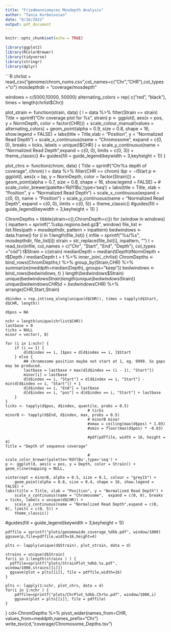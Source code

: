 ```yaml
---
title: "Friedmanniomyces Mosdepth Analysis"
author: "Tania Kurbessoian"
date: "8/16/2022"
output: pdf_document
---
```


```r
knitr::opts_chunk$set(echo = TRUE)
```

```R
library(ggplot2)
library(RColorBrewer)
library(tidyverse)
library(stringr)
library(dplyr)
```

```R
chrlist = read_csv("genome/chrom_nums.csv",col_names=c("Chr","CHR"),col_types="ci")
mosdepthdir = "coverage/mosdepth"

windows = c(5000,10000, 50000)
alternating_colors = rep( c("red", "black"), times = length(chrlist$Chr))

plot_strain <- function(strain, data) {
    l = data %>% filter(Strain == strain)
    Title = sprintf("Chr coverage plot for %s", strain)
    p <- ggplot(l, aes(x = pos, y = NormDepth, color = factor(CHR))) +
        scale_colour_manual(values = alternating_colors) +
        geom_point(alpha = 0.9, size = 0.8, shape = 16, show.legend = FALSE) +
        labs(title = Title,xlab = "Position", y = "Normalized Read Depth") +
        scale_x_continuous(name = "Chromosome",	expand = c(0, 0), breaks = ticks, labels = unique(l$CHR) ) +
        scale_y_continuous(name = "Normalized Read Depth",expand = c(0, 0), limits = c(0, 3)) +
        theme_classic()
                                        #+ guides(fill = guide_legend(keywidth = 3,keyheight = 1))
}

plot_chrs <- function(chrom, data) {
    Title = sprintf("Chr%s depth of coverage", chrom)
    l = data %>% filter(CHR == chrom)
    l$bp <- l$Start
    p <- ggplot(l, aes(x = bp, y = NormDepth, color = factor(Strain))) +
	geom_point(alpha = 0.7,	size = 0.8, shape = 16, show.legend = FALSE) + # scale_color_brewer(palette='RdYlBu',type='seq') +
	labs(title = Title, xlab = "Position", y = "Normalized Read Depth") +
	scale_x_continuous(expand = c(0,	0), name = "Position") +
	scale_y_continuous(name = "Normalized Read Depth", expand = c(0, 0), limits = c(0, 5)) +
	theme_classic()
                                        #guides(fill = guide_legend(keywidth = 3,keyheight = 1))
}

ChromDepths = tibble(strain=c(),ChromDepth=c())
for (window in windows) {
    inpattern = sprintf(".%sbp.regions.bed.gz$", window)
    file_list <- list.files(path = mosdepthdir, pattern = inpattern)
    bedwindows <- data.frame()
    for (i in 1:length(file_list)) {
        infile = sprintf("%s/%s", mosdepthdir, file_list[i])
        strain = str_replace(file_list[i], inpattern, "")
        t = read_tsv(infile, col_names = c("Chr", "Start", "End", "Depth"), col_types ="ciid")
        t$Strain = c(strain)
        medianDepth = median(t$Depth)
        t$NormDepth = t$Depth / medianDepth
        t = t %>% inner_join(.,chrlist)
        ChromDepths <- bind_rows(ChromDepths,t %>% group_by(Strain,CHR) %>% summarize(meddpth=median(Depth),.groups="keep"))
        bedwindows <- bind_rows(bedwindows, t)
    }
    length(bedwindows$Strain)
    unique(bedwindows$Strain)
    length(unique(bedwindows$Strain))
    unique(bedwindows$CHR)
    d = bedwindows %>% filter(CHR %in% chrlist$CHR) %>% arrange(CHR,Start,Strain)

    d$index = rep.int(seq_along(unique(d$CHR)), times = tapply(d$Start, d$CHR, length))

    d$pos = NA

    nchr = length(unique(chrlist$CHR))
    lastbase = 0
    ticks = NULL
    minor = vector(, 8)

    for (i in 1:nchr) {
        if (i == 1) {
            d[d$index == i, ]$pos = d[d$index == i, ]$Start
        } else {
            ## chromosome position maybe not start at 1, eg. 9999. So gaps may be produced.
            lastbase = lastbase + max(d[d$index == (i - 1), "Start"])
            minor[i] = lastbase
            d[d$index == i, "Start"] = d[d$index == i, "Start"] - min(d[d$index == i, "Start"]) + 1
            d[d$index == i, "End"] = lastbase
            d[d$index == i, "pos"] = d[d$index == i, "Start"] + lastbase
        }
    }
    ticks <- tapply(d$pos, d$index, quantile, probs = 0.5)
                                        # ticks
    minorB <- tapply(d$End, d$index, max, probs = 0.5)
                                        # minorB minor
                                        #xmax = ceiling(max(d$pos) * 1.03)
                                        #xmin = floor(max(d$pos) * -0.03)

                                        #pdf(pdffile, width = 16, height = 4)
    Title = "Depth of sequence coverage"

                                        # scale_color_brewer(palette='RdYlBu',type='seq') +
    p <- ggplot(d, aes(x = pos, y = Depth, color = Strain)) + geom_vline(mapping = NULL,
                                                                         xintercept = minorB, alpha = 0.5, size = 0.1, colour = "grey15") +
        geom_point(alpha = 0.8, size = 0.4, shape = 16, show.legend = FALSE) +
  	labs(title = Title, xlab = "Position", y = "Normalized Read Depth") +
        scale_x_continuous(name = "Chromosome",  expand = c(0, 0), breaks = ticks, labels = unique(d$CHR)) +
        scale_y_continuous(name = "Normalized Read Depth",expand = c(0, 0), limits = c(0, 5)) +
        theme_classic()
#guides(fill = guide_legend(keywidth = 3,keyheight = 1))

    pdffile = sprintf("plots/genomewide_coverage_%dkb.pdf", window/1000)
    ggsave(p,file=pdffile,width=16,height=4)

    plts <- lapply(unique(d$Strain), plot_strain, data = d)

    strains = unique(d$Strain)
    for(i in 1:length(strains ) ) {
      pdffile=sprintf("plots/StrainPlot_%dkb.%s.pdf", window/1000,strains[[i]])
  	  ggsave(plot = plts[[i]], file = pdffile,width=16)
    }

    plts <- lapply(1:nchr, plot_chrs, data = d)
    for(i in 1:nchr ) {
        pdffile=sprintf("plots/ChrPlot_%dkb.Chr%s.pdf", window/1000,i)
        ggsave(plot = plts[[i]], file = pdffile)
    }
}
cd<-ChromDepths %>% pivot_wider(names_from=CHR, values_from=meddpth,names_prefix="Chr")
write_tsv(cd,"coverage/Chromosome_Depths.tsv")
